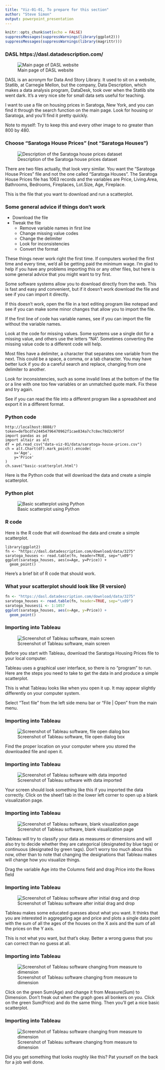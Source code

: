 ```yaml
---
title: "Viz-01-01, To prepare for this section"
author: "Steve Simon"
output: powerpoint_presentation
---
```


```r
knitr::opts_chunk$set(echo = FALSE)
suppressMessages(suppressWarnings(library(ggplot2)))
suppressMessages(suppressWarnings(library(magrittr)))
```

### DASL https://dasl.datadescription.com/

![Main page of DASL website](../images/dasl-main-page.png)

<div class="notes">

DASL is an acronym for Data And Story Library. It used to sit on a website, Statlib, at Carnegie Mellon, but the company, Data Description, which makes a data analysis program, DataDesk, took over when the Statlib site went dark. It's a very nice site for small data sets useful for teaching.

I want to use a file on housing prices in Saratoga, New York, and you can find it through the search function on the main page. Look for housing or Saratoga, and you'll find it pretty quickly.

Note to myself: Try to keep this and every other image to no greater than 800 by 480.

</div>

### Choose "Saratoga House Prices" (not "Saratoga Houses")

![Description of the Saratoga house prices dataset](../images/dasl-saratoga-house-prices.png)
  
<div class="notes">
  
There are two files actually, that look very similar. You want the "Saratoga House Prices" file and not the one called "Saratoga Houses". The Saratoga House Prices file has 1063 records and the variables are Price, Living.Area, Bathrooms, Bedrooms, Fireplaces, Lot.Size, Age, Fireplace.

This is the file that you want to download and run a scatterplot.

</div>

### Some general advice if things don't work
+ Download the file
+ Tweak the file
  + Remove variable names in first line
  + Change missing value codes
  + Change the delimiter
  + Look for inconsistencies
  + Convert the format
  
<div class="notes">

These things never work right the first time. If computers worked the first time and every time, we'd all be getting paid the minimum wage. I'm glad to help if you have any problems importing this or any other files, but here is some general advice that you might want to try first.

Some software systems allow you to download directly from the web. This is fast and easy and convenient, but if it doesn't work download the file and see if you can import it directly. 

If this doesn't work, open the file in a text editing program like notepad and see if you can make some minor changes that allow you to import the file.

If the first line of code has variable names, see if you can import the file without the variable names.

Look at the code for missing values. Some systems use a single dot for a missing value, and others use the letters "NA". Sometimes converting the missing value code to a different code will help.

Most files have a delimiter, a character that separates one variable from the next. This could be a space, a comma, or a tab character. You may have better luck if you do a careful search and replace, changing from one delimiter to another.

Look for inconsistencies, such as some invalid lines at the bottom of the file or a line with one too few variables or an unmatched quote mark. Fix these and try again.

See if you can read the file into a different program like a spreadsheet and export it in a different format.

</div>


### Python code

```{}
http://localhost:8888/?token=defbcdfe24454796470962f1cae834a7c7c8ec78d2c9075f
import pandas as pd
import altair as alt
df = pd.read_csv("data-viz-01/data/saratoga-house-prices.csv")
ch = alt.Chart(df).mark_point().encode(
    x='Age',
    y='Price'
)
ch.save("basic-scatterplot.html")
```

<div class="notes">

Here is the Python code that will download the data and create a simple scatterplot.

</div>

### Python plot

![Basic scatterplot using Python](../images/altair-basic-scatterplot.png)

### R code

Here is the R code that will download the data and create a simple scatterplot.

```{}
library(ggplot2)
fn <- "https://dasl.datadescription.com/download/data/3275"
saratoga_houses <- read.table(fn, header=TRUE, sep="\x09")
ggplot(saratoga_houses, aes(x=Age, y=Price)) +
  geom_point()
```

<div class="notes">

Here's a brief bit of R code that should work.

</div>

### What your scatterplot should look like (R version)

```r
fn <- "https://dasl.datadescription.com/download/data/3275"
saratoga_houses <- read.table(fn, header=TRUE, sep="\x09")
saratoga_houses$i <- 1:1057
ggplot(saratoga_houses, aes(x=Age, y=Price)) +
  geom_point()
```

### Importing into Tableau

![Screenshot of Tableau software, main screen](../images/tableau-main-screen.png)

<div class="notes">

Before you start with Tableau, download the Saratoga Housing Prices file to your local computer.

Tableau uses a graphical user interface, so there is no "program" to run. Here are the steps you need to take to get the data in and produce a simple scatterplot.

This is what Tableau looks like when you open it up. It may appear slightly differently on your computer system.

Select "Text file" from the left side menu bar or "File | Open" from the main menu.

</div>

### Importing into Tableau

![Screenshot of Tableau software, file open dialog box](../images/tableau-file-open.png)

<div class="notes">

Find the proper location on your computer where you stored the downloaded file and open it.

</div>

### Importing into Tableau

![Screenshot of Tableau software with data imported](../images/tableau-with-saratoga.png)

<div class="notes">

Your screen should look something like this if you imported the data correctly. Click on the sheet1 tab in the lower left corner to open up a blank visualization page.

</div>

### Importing into Tableau

![Screenshot of Tableau software, blank visualization page](../images/tableau-empty-frame.png)

<div class="notes">

Tableau will try to classify your data as measures or dimensions and will also try to decide whether they are categorical (designated by blue tags) or continuous (designated by green tags). Don't worry too much about this now, other than to note that changing the designations that Tableau makes will change how you visualize things.

Drag the variable Age into the Columns field and drag Price into the Rows field

</div>

### Importing into Tableau

![Screenshot of Tableau software after initial drag and drop](../images/tableau-drag-and-drop.png)

<div class="notes">

Tableau makes some educated guesses about what you want. It thinks that you are interested in aggregating age and price and plots a single data point with the sum of all the ages of the houses on the X axis and the sum of all the prices on the Y axis.

This is not what you want, but that's okay. Better a wrong guess that you can correct than no guess at all.

</div>

### Importing into Tableau

![Screenshot of Tableau software changing from measure to dimension](../images/tableau-change-to-dimension.png)

<div class="notes">

Click on the green Sum(Age) and change it from Measure(Sum) to Dimension. Don't freak out when the graph goes all bonkers on you. Click on the green Sum(Price) and do the same thing. Then you'll get a nice basic scatterplot.

</div>

### Importing into Tableau

![Screenshot of Tableau software changing from measure to dimension](../images/tableau-basic-scatterplot.png)

<div class="notes">

Did you get something that looks roughly like this? Pat yourself on the back for a job well done.

</div>

